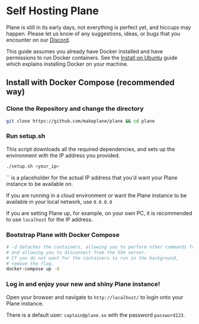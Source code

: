 # Self Hosting Plane


Plane is still in its early days, not everything is perfect yet, and
hiccups may happen. Please let us know of any suggestions, ideas, or bugs that
you encounter on our [Discord](https://discord.com/invite/A92xrEGCge).

This guide assumes you already have Docker installed
and have permissions to run Docker containers.
See the [Install on Ubuntu](https://docs.docker.com/engine/install/ubuntu/)
guide which explains installing Docker on your machine.

## Install with Docker Compose (recommended way)

### Clone the Repository and change the directory

```bash
git clone https://github.com/makeplane/plane && cd plane
```

### Run setup.sh

This script downloads all the required dependencies,
and sets up the environment with the IP address you provided.

```bash
./setup.sh <your_ip>
```

<Note>
`<your_ip>` is a placeholder for the actual IP address
that you'd want your Plane instance to be available on.

If you are running in a cloud environment or want the Plane
instance to be available in your local network, use `0.0.0.0`

If you are setting Plane up, for example, on your own PC,
it is recommended to use `localhost` for the IP address.
</Note>

### Bootstrap Plane with Docker Compose

```bash
# -d detaches the containers, allowing you to perform other commands from the same shell
# and allowing you to disconnect from the SSH server.
# If you do not want for the containers to run in the background,
# remove the flag.
docker-compose up -d
```

### Log in and enjoy your new and shiny Plane instance!
  
Open your browser and navigate to `http://localhost/` to login onto your Plane instance.
  
There is a default user: `captain@plane.so` with the password `password123`.
